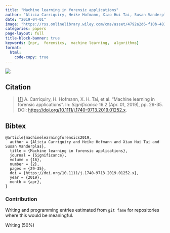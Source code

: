 ```yaml
---
title: "Machine learning in forensic applications"
author: "Alicia Carriquiry, Heike Hofmann, Xiao Hui Tai, Susan Vanderplas"
date: "2019-04-01"
image: "https://rss.onlinelibrary.wiley.com/cms/asset/4792a2d6-f10b-481e-aeff-075d0ccdd90e/sign1252-fig-0001-m.png"
categories: papers
page-layout: full
title-block-banner: true
keywords: [npr,  forensics,  machine learning,  algorithms]
format:
  html:
    code-copy: true
---
```

 
![](https://rss.onlinelibrary.wiley.com/cms/asset/4792a2d6-f10b-481e-aeff-075d0ccdd90e/sign1252-fig-0001-m.png){.preview-image}
 
## Citation
> <a name=bib-machinelearningforensics2019></a>[[1]](#cite-machinelearningforensics2019) A. Carriquiry, H. Hofmann, X. H. Tai, et al. “Machine learning in forensic applications”. In: _Significance_ 16.2 (Apr. 01, 2019), pp. 29-35. DOI: [https://doi.org/10.1111/j.1740-9713.2019.01252.x](https://doi.org/https%3A%2F%2Fdoi.org%2F10.1111%2Fj.1740-9713.2019.01252.x).

::: {.callout-note collapse='true'}
## Bibtex
```
@article{machinelearningforensics2019,
  author = {Alicia Carriquiry and Heike Hofmann and Xiao Hui Tai and Susan Vanderplas},
  title = {Machine learning in forensic applications},
  journal = {Significance},
  volume = {16},
  number = {2},
  pages = {29-35},
  doi = {https://doi.org/10.1111/j.1740-9713.2019.01252.x},
  year = {2019},
  month = {apr},
}
```
:::



### Contribution

Writing and programming entries estimated from `git fame` for repositories where this would be meaningful.

Writing (50\%)
